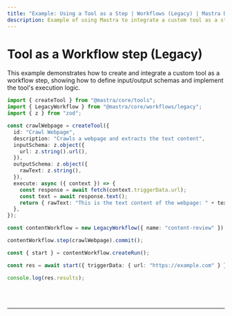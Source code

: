 ```yaml
---
title: "Example: Using a Tool as a Step | Workflows (Legacy) | Mastra Docs"
description: Example of using Mastra to integrate a custom tool as a step in a legacy workflow.
---
```



# Tool as a Workflow step (Legacy)

This example demonstrates how to create and integrate a custom tool as a workflow step, showing how to define input/output schemas and implement the tool's execution logic.

```ts showLineNumbers copy
import { createTool } from "@mastra/core/tools";
import { LegacyWorkflow } from "@mastra/core/workflows/legacy";
import { z } from "zod";

const crawlWebpage = createTool({
  id: "Crawl Webpage",
  description: "Crawls a webpage and extracts the text content",
  inputSchema: z.object({
    url: z.string().url(),
  }),
  outputSchema: z.object({
    rawText: z.string(),
  }),
  execute: async ({ context }) => {
    const response = await fetch(context.triggerData.url);
    const text = await response.text();
    return { rawText: "This is the text content of the webpage: " + text };
  },
});

const contentWorkflow = new LegacyWorkflow({ name: "content-review" });

contentWorkflow.step(crawlWebpage).commit();

const { start } = contentWorkflow.createRun();

const res = await start({ triggerData: { url: "https://example.com" } });

console.log(res.results);
```

<br />
<br />
<hr className="dark:border-[#404040] border-gray-300" />
<br />
<br />
<GithubLink
  link={
    "https://github.com/mastra-ai/mastra/blob/main/examples/basics/workflows-legacy/tool-as-workflow-step"
  }
/>